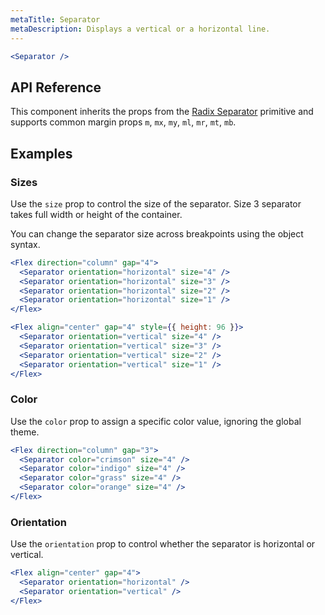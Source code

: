 ```yaml
---
metaTitle: Separator
metaDescription: Displays a vertical or a horizontal line.
---
```


```jsx live=true
<Separator />
```

## API Reference

This component inherits the props from the [Radix Separator](/docs/primitives/components/separator) primitive and supports common margin props `m`, `mx`, `my`, `ml`, `mr`, `mt`, `mb`.

<ThemesPropsTable componentName="separator" />

## Examples

### Sizes

Use the `size` prop to control the size of the separator. Size 3 separator takes full width or height of the container.

You can change the separator size across breakpoints using the object syntax.

```jsx live="true"
<Flex direction="column" gap="4">
  <Separator orientation="horizontal" size="4" />
  <Separator orientation="horizontal" size="3" />
  <Separator orientation="horizontal" size="2" />
  <Separator orientation="horizontal" size="1" />
</Flex>
```

```jsx live="true"
<Flex align="center" gap="4" style={{ height: 96 }}>
  <Separator orientation="vertical" size="4" />
  <Separator orientation="vertical" size="3" />
  <Separator orientation="vertical" size="2" />
  <Separator orientation="vertical" size="1" />
</Flex>
```

### Color

Use the `color` prop to assign a specific color value, ignoring the global theme.

```jsx live=true
<Flex direction="column" gap="3">
  <Separator color="crimson" size="4" />
  <Separator color="indigo" size="4" />
  <Separator color="grass" size="4" />
  <Separator color="orange" size="4" />
</Flex>
```

### Orientation

Use the `orientation` prop to control whether the separator is horizontal or vertical.

```jsx live="true"
<Flex align="center" gap="4">
  <Separator orientation="horizontal" />
  <Separator orientation="vertical" />
</Flex>
```
